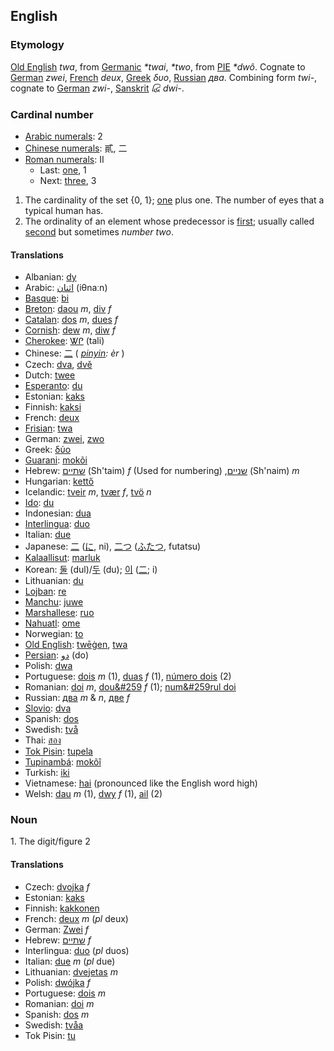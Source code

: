 ==English==

===Etymology===
[[Old English]] ''twa'', from [[Germanic]] ''*twai'', ''*two'', from [[w:Proto-Indo-European|PIE]] ''*dwô''. Cognate to [[German]] ''zwei'', [[French]] ''deux'', [[Greek]] ''δυο'', [[Russian]] ''два''. Combining form ''twi-'', cognate to [[German]] ''zwi-'', [[Sanskrit]] ''દ્વિ'' ''dwi-''.

===Cardinal number===
*[[w:Arabic Numerals|Arabic numerals]]: 2
*[[w:Chinese numerals|Chinese numerals]]: 貳, 二
*[[w:Roman numerals|Roman numerals]]: II
**Last: [[one]], 1
**Next: [[three]], 3

# The cardinality of the set {0, 1}; [[one]] plus one. The number of eyes that a typical human has.
# The ordinality of an element whose predecessor is [[first]]; usually called [[second]] but sometimes ''number two''.

====Translations====

*Albanian: [[dy]]
*Arabic: [[اثنان]] (iθnaːn)
*[[Basque]]: [[bi]]
*[[Breton]]: [[daou]] ''m'', [[div]] ''f''
*[[Catalan]]: [[dos]] ''m'', [[dues]] ''f''
*[[Cornish]]: [[dew]] ''m'', [[diw]] ''f''
*[[Cherokee]]: [[ᏔᎵ]] (tali)
*Chinese: [[二]] ( ''[[pinyin]]: èr'' )
*Czech: [[dva]], [[dvě]]
*Dutch: [[twee]]
*[[Esperanto]]: [[du]]
*Estonian: [[kaks]]
*Finnish: [[kaksi]]
*French: [[deux]]
*[[Frisian]]: [[twa]]
*German: [[zwei]], [[zwo]]
*Greek: [[δύο]]
*[[Guarani]]: [[mokõi]]
*Hebrew: [[שתיים]] (Sh'taim) ''f'' (Used for numbering) ,[[שניים]] (Sh'naim) ''m''
*Hungarian: [[kettő]]
*Icelandic: [[tveir]] ''m'', [[tvær]] ''f'', [[tvö]] ''n''
*[[Ido]]: [[du]]
*Indonesian: [[dua]]
*[[Interlingua]]: [[duo]]
*Italian: [[due]]
*Japanese: [[二]] ([[に]], ni), [[二つ]] ([[ふたつ]], futatsu)
*[[Kalaallisut]]: [[marluk]]
*Korean: [[둘]] (dul)/[[두]] (du); [[이]] ([[二]]; i)
*Lithuanian: [[du]]
*[[Lojban]]: [[re]]
*[[Manchu]]: [[juwe]]
*[[Marshallese]]: [[ruo]]
*[[Nahuatl]]: [[ome]]
*Norwegian: [[to]]
*[[Old English]]: [[twēġen]], [[twa]]
*[[Persian]]: [[دو]] (do)
*Polish: [[dwa]]
*Portuguese: [[dois]] ''m'' (1), [[duas]] ''f'' (1), [[número dois]] (2)
*Romanian: [[doi]] ''m'', [[dou&#259]] ''f'' (1); [[num&#259rul doi]]
*Russian: [[два]] ''m'' & ''n'', [[две]] ''f''
*[[Slovio]]: [[dva]]
*Spanish: [[dos]]
*Swedish: [[två]]
*Thai: [[สอง]]
*[[Tok Pisin]]: [[tupela]]
*[[Tupinambá]]: [[mokõî]]
*Turkish: [[iki]]
*Vietnamese: [[hai]] (pronounced like the English word high)
*Welsh: [[dau]] ''m'' (1), [[dwy]] ''f'' (1), [[ail]] (2)

===Noun===

1. The digit/figure 2

====Translations====

*Czech: [[dvojka]] ''f''
*Estonian: [[kaks]]
*Finnish: [[kakkonen]]
*French: [[deux]] ''m'' (''pl'' deux)
*German: [[Zwei]] ''f''
*Hebrew: [[שתיים]] ''f''
*Interlingua: [[duo]] (''pl'' duos)
*Italian: [[due]] ''m'' (''pl'' due)
*Lithuanian: [[dvejetas]] ''m''
*Polish: [[dwójka]] ''f''
*Portuguese: [[dois]] ''m''
*Romanian: [[doi]] ''m''
*Spanish: [[dos]] ''m''
*Swedish: [[tvåa]]
*Tok Pisin: [[tu]]